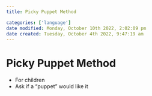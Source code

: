 ```yaml
---
title: Picky Puppet Method

categories: ['language']
date modified: Monday, October 10th 2022, 2:02:09 pm
date created: Tuesday, October 4th 2022, 9:47:19 am
---
```


# Picky Puppet Method
- For children
- Ask if a "puppet" would like it



